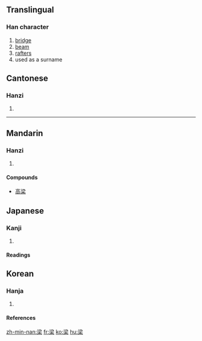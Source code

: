 ==Translingual==
===Han character===
{{Han char|rn=75|rad=木|as=07|sn=11|four=3390<sub>4</sub>|canj=水金木 (ECD), 水戈木 (EID)}}
# [[bridge]]
# [[beam]]
# [[rafter]]s
# used as a surname


==Cantonese==
===Hanzi===
{{yue-hanzi|jyut=|y=leung4}}
# {{defn|Cantonese}}

----
==Mandarin==
===Hanzi===
{{cmn-hanzi|pin=[[liáng]] (liang2)|wg=liang<sup>2</sup>}}
# {{defn|Mandarin}}

====Compounds====
*[[高梁]]

==Japanese==
===Kanji===
{{ja-kanji|grade=|rs=木07}}
# {{defn|Japanese}} 
====Readings====
{{ja-readings|on=[[りょう]] (ryō)|kun=[[はし]] (hashi), [[はり]] (hari), [[やな]] (yana)}}

==Korean==
===Hanja===
{{ko-hanja|hangeul=[[량]]>[[양]]|eumhun=|rv=ryang>yang|mr=ryang>yang|y=lyang>yang}}
# {{defn|Korean}}

====References====
{{Han ref|kx=0528.010|dkj=14825|dj=0916.180|hdz=21220.050|uh=6881|ud=26753|bh=B1E7|bd=45543}}

[[zh-min-nan:梁]]
[[fr:梁]]
[[ko:梁]]
[[hu:梁]]